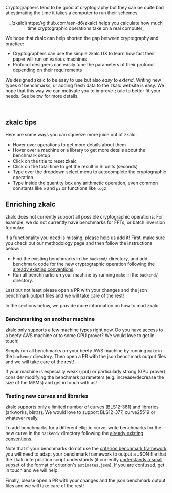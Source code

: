 


<Col span={16} offset={4} style={{ fontSize: "15px"}}>

Cryptographers tend to be good at cryptography but they can be quite bad at
estimating the time it takes a computer to run their schemes.

<center>
_[zkalc](https://github.com/asn-d6/zkalc) helps you calculate how much time
cryptographic operations take on a real computer_
</center>

We hope that zkalc can help shorten the gap between cryptography and practice:

- Cryptographers can use the simple zkalc UX to learn how fast their paper will
  run on various machines
- Protocol designers can easily tune the parameters of their protocol depending on their requirements

We designed zkalc to be easy to use but also *easy to extend*. Writing new types of benchmarks, or adding fresh data to the zkalc website is easy. We hope that this way we can motivate you to improve zkalc to better fit your needs. See below for more details.

<br />

## zkalc tips

Here are some ways you can squeeze more juice out of zkalc:

- Hover over operations to get more details about them
- Hover over a machine or a library to get more details about the benchmark setup
- Click on the title to reset zkalc
- Click on the total time to get the result in SI units (seconds)
- Type over the dropdown select menu to autocomplete the cryptographic operation
- Type inside the quantity box any arithmetic operation, even common constants like `e` and `pi` or functions like `log2`

## Enriching zkalc

zkalc does not currently support all possible cryptographic operations. For
example, we do not currently have benchmarks for FFTs, or batch inversion formulae.

If a functionality you need is missing, please help us add it! First, make sure
you <Link href="/methodology">check out our methodology page</Link> and then
follow the instructions below:

- Find the existing benchmarks in the `backend/` directory, and add benchmark
  code for the new cryptographic operation following the
  [already existing conventions](https://github.com/asn-d6/zkalc/blob/main/backend/blstrs/benches/bench_blstrs.rs).
- Run all benchmarks on your machine by running `make` in the `backend/`
  directory.

Last but not least please open a PR with your changes and the json benchmark output files
and we will take care of the rest!

In the sections below, we provide more information on how to mod zkalc:

### Benchmarking on another machine

zkalc only supports a few machine types right now. Do you have access to a beefy
AWS machine or to some GPU prover? We would love to get in touch!

Simply run all benchmarks on your beefy AWS machine by running `make` in the
`backend/` directory. Then open a PR with the json benchmark output files and we
will take care of the rest!

If your machine is especially weak (rpi4) or particularly strong (GPU prover)
consider modifying the benchmark parameters (e.g. increase/decrease the size of
the MSMs) and get in touch with us!

### Testing new curves and libraries

zkalc supports only a limited number of curves (BLS12-381) and libraries (arkworks, blstrs).
We would love to support BLS12-377, curve25519 or whatever really.

To add benchmarks for a different elliptic curve, write benchmarks for the new
curve in the `backend/` directory following the
[already existing conventions](https://github.com/asn-d6/zkalc/blob/main/backend/blstrs/benches/bench_blstrs.rs).

Note that if your benchmarks do not use the
[criterion benchmark framework](https://docs.rs/criterion/latest/criterion/) you
will need to adapt your benchmark framework to output a JSON file that the zkalc
interpolation script understands (it currently
[understands a small subset](https://github.com/asn-d6/zkalc/blob/main/perf/fit.py#L128)
of the
[format](https://github.com/asn-d6/zkalc/blob/main/perf/blstrs/estimates.json)
of criterion's `estimates.json`). If you are confused, get in touch and we will
help.

Finally, please open a PR with your changes and the json benchmark output files
and we will take care of the rest!

</Col>

